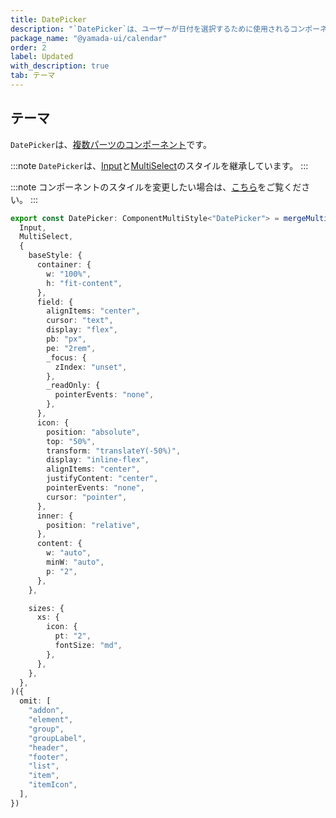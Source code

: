 ```yaml
---
title: DatePicker
description: "`DatePicker`は、ユーザーが日付を選択するために使用されるコンポーネントです。"
package_name: "@yamada-ui/calendar"
order: 2
label: Updated
with_description: true
tab: テーマ
---
```


## テーマ

`DatePicker`は、[複数パーツのコンポーネント](/styled-system/theming/component-styles#複数パーツのコンポーネント)です。

:::note
`DatePicker`は、[Input](/components/forms/input)と[MultiSelect](/components/forms/multi-select)のスタイルを継承しています。
:::

:::note
コンポーネントのスタイルを変更したい場合は、[こちら](/styled-system/theming/customize-theme#コンポーネントのスタイルを変更する)をご覧ください。
:::

```ts
export const DatePicker: ComponentMultiStyle<"DatePicker"> = mergeMultiStyle(
  Input,
  MultiSelect,
  {
    baseStyle: {
      container: {
        w: "100%",
        h: "fit-content",
      },
      field: {
        alignItems: "center",
        cursor: "text",
        display: "flex",
        pb: "px",
        pe: "2rem",
        _focus: {
          zIndex: "unset",
        },
        _readOnly: {
          pointerEvents: "none",
        },
      },
      icon: {
        position: "absolute",
        top: "50%",
        transform: "translateY(-50%)",
        display: "inline-flex",
        alignItems: "center",
        justifyContent: "center",
        pointerEvents: "none",
        cursor: "pointer",
      },
      inner: {
        position: "relative",
      },
      content: {
        w: "auto",
        minW: "auto",
        p: "2",
      },
    },

    sizes: {
      xs: {
        icon: {
          pt: "2",
          fontSize: "md",
        },
      },
    },
  },
)({
  omit: [
    "addon",
    "element",
    "group",
    "groupLabel",
    "header",
    "footer",
    "list",
    "item",
    "itemIcon",
  ],
})
```
